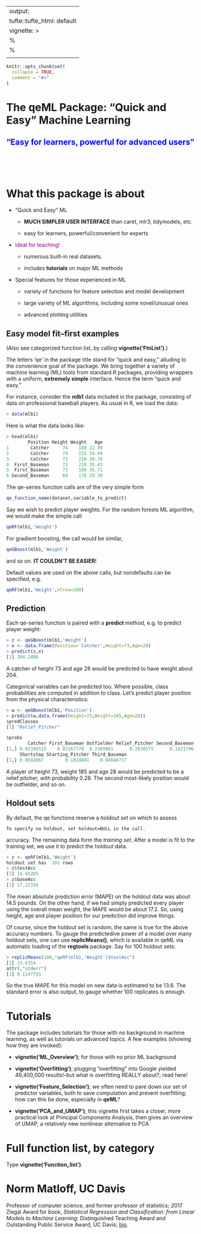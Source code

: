 
---
output:
   tufte::tufte_html: default
vignette: >
  %\VignetteIndexEntry{Overfitting}
  %\VignetteEngine{knitr::rmarkdown}
  \usepackage[utf8]{inputenc}
---

```r
knitr::opts_chunk$set(
  collapse = TRUE,
  comment = "#>"
)
```


# The qeML Package: "Quick and Easy" Machine Learning

## <span style="color:blue"> "Easy for learners, powerful for advanced users"</span>

</br>
</br>
</br>

# What this package is about


* "Quick and Easy" ML

    * **MUCH SIMPLER USER INTERFACE** than caret, mlr3, tidymodels, etc.

    * easy for learners, powerful/convenient for experts

* <span style="color:purple">Ideal for teaching!</span>

    * numerous built-in real datasets.

    * includes **tutorials** on major ML methods

* Special features for those experienced in  ML 

    * variety of functions for feature selection and model development

    * large variety of ML algorithms, including some novel/unusual ones

    * advanced plotting utilities

## Easy model fit--first examples

(Also see categorized function list, by calling
**vignette('FtnList')**.)

The letters 'qe' in the package title stand for "quick and easy,"
alluding to the convenience goal of the package.  We bring together a
variety of machine learning (ML) tools from standard R packages,
providing wrappers with a uniform, **extremely simple**  interface.
Hence the term "quick and easy."

For instance, consider the **mlb1** data included in the package,
consisting of data on professional baseball players.  As usual in R, we
load the data:

``` r
> data(mlb1)
```

Here is what the data looks like:

``` r
> head(mlb1)
        Position Height Weight   Age
1        Catcher     74    180 22.99
2        Catcher     74    215 34.69
3        Catcher     72    210 30.78
4  First_Baseman     72    210 35.43
5  First_Baseman     73    188 35.71
6 Second_Baseman     69    176 29.39
```

The qe-series function calls are of the very simple form

``` r
qe_function_name(dataset,variable_to_predict)
```

Say we wish to predict player weights.  For the random forests ML
algorithm, we would make the simple call

``` r
qeRF(mlb1,'Weight')
```

For gradient boosting, the call would be similar,

``` r
qeGBoost(mlb1,'Weight')
```

and so on.  **IT COULDN'T BE EASIER**!

Default values are used on the above calls, but nondefaults can be
specified, e.g.

``` r
qeRF(mlb1,'Weight',nTree=200)
```

## Prediction

Each qe-series function is paired with a **predict** method, e.g.
to predict player weight:

::: {.fullwidth}
``` r
> z <- qeGBoost(mlb1,'Weight')
> x <- data.frame(Position='Catcher',Height=73,Age=28)
> predict(z,x)
[1] 204.2406
```
:::

A catcher of height 73 and age 28 would be predicted to have weight
about 204.  

Categorical variables can be predicted too.  Where possible,
class probabilities are computed in addition to class.  Let's predict
player position from the physical characteristics:

::: {.fullwidth}
``` r
> w <- qeGBoost(mlb1,'Position')
> predict(w,data.frame(Height=73,Weight=185,Age=28))
$predClasses
[1] "Relief_Pitcher"

$probs
        Catcher First_Baseman Outfielder Relief_Pitcher Second_Baseman
[1,] 0.02396515    0.03167778  0.2369061      0.2830575      0.1421796
     Shortstop Starting_Pitcher Third_Baseman
[1,] 0.0592867        0.1824601    0.04046717

```
::: 

A player of height 73, weight 185 and age 28 would be predicted to be a
relief pitcher, with probability 0.28.  The second most-likely position
would be outfielder, and so on.

## Holdout sets

By default, the qe functions reserve a *holdout set* on which to assess
```marginfigure
To specify no holdout, set holdout=NULL in the call.
```
accuracy.  The remaining data form the *training set*.
After a model is fit to the training set, we use it to predict the
holdout data.

``` r
> z <- qeRF(mlb1,'Weight')
holdout set has  101 rows
> z$testAcc
[1] 14.45285
> z$baseAcc
[1] 17.22356
```

The mean absolute prediction error (MAPE) on the holdout data was about
14.5 pounds.  On the other hand, if we had simply predicted every player
using the overall mean weight, the MAPE would be about 17.2.  So, using
height, age and player position for our prediction did improve things.

Of course, since the holdout set is random, the same is true for the
above accuracy numbers.  To gauge the predictedive power of a model over
many holdout sets, one can use **replicMeans()**, which is available in
qeML via automatic loading of the **regtools** package.  Say for 100
holdout sets:

``` r
> replicMeans(100,"qeRF(mlb1,'Weight')$testAcc")
[1] 13.6354
attr(,"stderr")
[1] 0.1147791
```

So the true MAPE for this model on new data is estimated to be 13.6.
The standard error is also output, to gauge whether 100 replicates is
enough.

# Tutorials

The package includes tutorials for those with no
background in machine learning, as well as tutorials on advanced
topics.  A few examples (showing how they are invoked):

* **vignette('ML_Overview')**; for those with no prior ML background

* **vignette('Overfitting')**; plugging "overfitting" into Google
  yielded 49,400,000 results!--but what is overfitting REALLY about?;
  read here!

* **vignette('Feature_Selection')**; we often need to pare down our set
  of predictor variables, both to save computation and prevent
  overfitting; how can this be done, especially in **qeML**?

* **vignette('PCA_and_UMAP')**; this vignette first takes a closer, more
  practical look at Principal Components Analysis, then gives an
  overview of UMAP, a relatively new nonlinear alternative to PCA

# Full function list, by category

Type **vignette('Function_list')**.

# Norm Matloff, UC Davis

Professor of computer science, and former professor of
statistics; 2017 Ziegal Award for book,
*Statistical Regression and Classification:
from Linear Models to Machine Learning*; 
Distinguished Teaching Award and Outstanding
Public Service Award, UC Davis;
[bio](https://heather.cs.ucdavis.edu/matloff.html).
